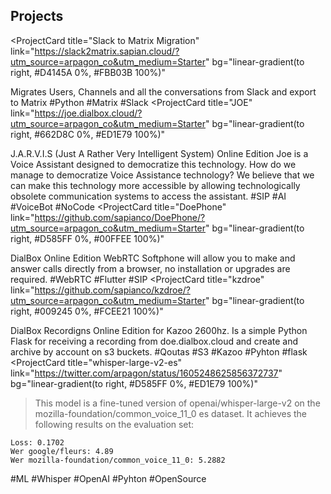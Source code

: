 ## Projects

<ProjectCard
  title="Slack to Matrix Migration"
  link="https://slack2matrix.sapian.cloud/?utm_source=arpagon_co&utm_medium=Starter"
  bg="linear-gradient(to right, #D4145A 0%, #FBB03B 100%)"
>
  Migrates Users, Channels and all the conversations from Slack and export to Matrix
  #Python #Matrix #Slack
</ProjectCard>
<ProjectCard
  title="JOE"
  link="https://joe.dialbox.cloud/?utm_source=arpagon_co&utm_medium=Starter"
  bg="linear-gradient(to right, #662D8C 0%, #ED1E79 100%)"
>
  J.A.R.V.I.S (Just A Rather Very Intelligent System) Online Edition
  Joe is a Voice Assistant designed to democratize this technology. How do we manage to democratize Voice Assistance technology? We believe that we can make this technology more accessible by allowing technologically obsolete communication systems to access the assistant.
  #SIP #AI #VoiceBot #NoCode
</ProjectCard>
<ProjectCard
  title="DoePhone"
  link="https://github.com/sapianco/DoePhone/?utm_source=arpagon_co&utm_medium=Starter"
  bg="linear-gradient(to right, #D585FF 0%, #00FFEE 100%)"
>
  DialBox Online Edition WebRTC Softphone will allow you to make and answer calls directly from a browser, no installation or upgrades are required.
  #WebRTC #Flutter #SIP
</ProjectCard>
<ProjectCard
  title="kzdroe"
  link="https://github.com/sapianco/kzdroe/?utm_source=arpagon_co&utm_medium=Starter"
  bg="linear-gradient(to right, #009245 0%, #FCEE21 100%)"
>
  DialBox Recordigns Online Edition for Kazoo 2600hz. Is a simple Python Flask for receiving a recording from doe.dialbox.cloud and create and archive by account on s3 buckets.
  #Qoutas #S3 #Kazoo #Pyhton #flask
</ProjectCard>
<ProjectCard
  title="whisper-large-v2-es"
  link="https://twitter.com/arpagon/status/1605248625856372737"
  bg="linear-gradient(to right, #D585FF 0%, #ED1E79 100%)"
> This model is a fine-tuned version of openai/whisper-large-v2 on the mozilla-foundation/common_voice_11_0 es dataset. It achieves the following results on the evaluation set:

    Loss: 0.1702
    Wer google/fleurs: 4.89
    Wer mozilla-foundation/common_voice_11_0: 5.2882
  
  #ML #Whisper #OpenAI #Pyhton #OpenSource
</ProjectCard>